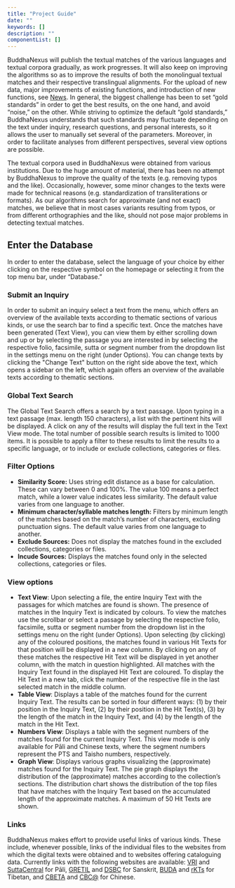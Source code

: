 ```yaml
---
title: "Project Guide"
date: ""
keywords: []
description: ""
componentList: []
---
```


BuddhaNexus will publish the textual matches of the various languages and textual corpora gradually, as work progresses. It will also keep on improving the algorithms so as to improve the results of both the monolingual textual matches and their respective translingual alignments. For the upload of new data, major improvements of existing functions, and introduction of new functions, see [News](/news). In general, the biggest challenge has been to set “gold standards” in order to get the best results, on the one hand, and avoid “noise,” on the other. While striving to optimize the default “gold standards,” BuddhaNexus understands that such standards may fluctuate depending on the text under inquiry, research questions, and personal interests, so it allows the user to manually set several of the parameters. Moreover, in order to facilitate analyses from different perspectives, several view options are possible.

The textual corpora used in BuddhaNexus were obtained from various institutions. Due to the huge amount of material, there has been no attempt by BuddhaNexus to improve the quality of the texts (e.g. removing typos and the like). Occasionally, however, some minor changes to the texts were made for technical reasons (e.g. standardization of transliterations or formats). As our algorithms search for approximate (and not exact) matches, we believe that in most cases variants resulting from typos, or from different orthographies and the like, should not pose major problems in detecting textual matches.

## Enter the Database

In order to enter the database, select the language of your choice by either clicking on the respective symbol on the homepage or selecting it from the top menu bar, under “Database.”

### Submit an Inquiry

In order to submit an inquiry select a text from the menu, which offers an overview of the available texts according to thematic sections of various kinds, or use the search bar to find a specific text. Once the matches have been generated (Text View), you can view them by either scrolling down and up or by selecting the passage you are interested in by selecting the respective folio, facsimile, sutta or segment number from the dropdown list in the settings menu on the right (under Options). You can change texts by clicking the "Change Text" button on the right side above the text, which opens a sidebar on the left, which again offers an overview of the available texts according to thematic sections.

### Global Text Search

The Global Text Search offers a search by a text passage. Upon typing in a text passage (max. length 150 characters), a list with the pertinent hits will be displayed. A click on any of the results will display the full text in the Text View mode. The total number of possible search results is limited to 1000 items. It is possible to apply a filter to these results to limit the results to a specific language, or to include or exclude collections, categories or files.

### Filter Options

- **Similarity Score:** Uses string edit distance as a base for calculation. These can vary between 0 and 100%. The value 100 means a perfect match, while a lower value indicates less similarity. The default value varies from one language to another.
- **Minimum character/syllable matches length:** Filters by minimum length of the matches based on the match’s number of characters, excluding punctuation signs. The default value varies from one language to another.
- **Exclude Sources:** Does not display the matches found in the excluded collections, categories or files.
- **Incude Sources:** Displays the matches found only in the selected collections, categories or files.

### View options

- **Text View**: Upon selecting a file, the entire Inquiry Text with the passages for which matches are found is shown. The presence of matches in the Inquiry Text is indicated by colours. To view the matches use the scrollbar or select a passage by selecting the respective folio, facsimile, sutta or segment number from the dropdown list in the settings menu on the right (under Options). Upon selecting (by clicking) any of the coloured positions, the matches found in various Hit Texts for that position will be displayed in a new column. By clicking on any of these matches the respective Hit Text will be displayed in yet another column, with the match in question highlighted. All matches with the Inquiry Text found in the displayed Hit Text are coloured. To display the Hit Text in a new tab, click the number of the respective file in the last selected match in the middle column.
- **Table View**: Displays a table of the matches found for the current Inquiry Text. The results can be sorted in four different ways: (1) by their position in the Inquiry Text, (2) by their position in the Hit Text(s), (3) by the length of the match in the Inquiry Text, and (4) by the length of the match in the Hit Text.
- **Numbers View**: Displays a table with the segment numbers of the matches found for the current Inquiry Text. This view mode is only available for Pāli and Chinese texts, where the segment numbers represent the PTS and Taisho numbers, respectively.
- **Graph View**: Displays various graphs visualizing the (approximate) matches found for the Inquiry Text. The pie graph displays the distribution of the (approximate) matches according to the collection’s sections. The distribution chart shows the distribution of the top files that have matches with the Inquiry Text based on the accumulated length of the approximate matches. A maximum of 50 Hit Texts are shown.

### Links

BuddhaNexus makes effort to provide useful links of various kinds. These include, whenever possible, links of the individual files to the websites from which the digital texts were obtained and to websites offering cataloguing data. Currently links with the following websites are available: <a href="https://tipitaka.org/" target="_blank" rel="noopener">VRI</a> and <a href="https://suttacentral.net" target="_blank" rel="noopener">SuttaCentral</a> for Pāli, <a href="http://gretil.sub.uni-goettingen.de/gretil.html" target="_blank" rel="noopener">GRETIL</a> and <a href="http://www.dsbcproject.org" target="_blank" rel="noopener">DSBC</a> for Sanskrit, <a href="https://www.bdrc.io/buda-archive/" target="_blank" rel="noopener">BUDA</a> and <a href="https://www.istb.univie.ac.at/kanjur/rktsneu/sub/index.php" target="_blank" rel="noopener">rKTs</a> for Tibetan, and <a href="https://cbeta.org" target="_blank" rel="noopener">CBETA</a> and <a href="https://dazangthings.nz/cbc/" target="_blank" rel="noopener">CBC@</a> for Chinese.

